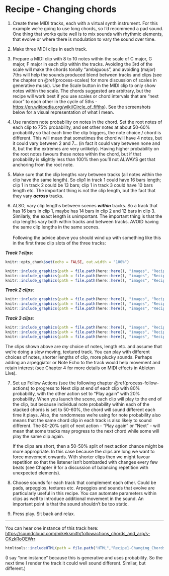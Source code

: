 # Recipe - Changing chords {#recipe-changing-chords}

1.  Create three MIDI tracks, each with a virtual synth instrument. For this example we're going to use long chords, so I'd recommend a pad sound. One thing that works quite well is to mix sounds with rhythmic elements, that evolve or where there is modulation to vary the sound over time.

2.  Make three MIDI clips in each track.

3.  Prepare a MIDI clip with 8 to 10 notes within the scale of C major, G major, F major in each clip within the tracks. Avoiding the 3rd of the scale will make the chords tonally "ambiguous", and avoiding (major) 7ths will help the sounds produced blend between tracks and clips (see the chapter on \@ref(process-scales) for more discussion of scales in generative music). Use the Scale button in the MIDI clip to only show notes within the scale. The chords suggested are arbitrary, but the recipe will work best if you use scales or chord intervals that are "next door" to each other in the cycle of 5ths - <https://en.wikipedia.org/wiki/Circle_of_fifths>). See the screenshots below for a visual representation of what I mean.

4.  Use random note probability on notes in the chord. Set the root notes of each clip to 75% probability, and set other notes at about 50-60% probability so that each time the clip triggers, the note choice / chord is different. This will mean that sometimes the chord will have 4 notes, but it could vary between 2 and 7... (in fact it could vary between none and 8, but the the extremes are very unlikely). Having higher probability on the root notes favours these notes within the chord, but if that probability is slightly less than 100% then you'll not ALWAYS get that anchoring from the root note.

5.  Make sure that the clip lengths vary between tracks (all notes within the clip have the same length). So clip1 in track 1 could have 16 bars length; clip 1 in track 2 could be 13 bars; clip 1 in track 3 could have 10 bars length etc. The important thing is not the clip length, but the fact that they vary ***across*** tracks.

6.  ALSO, vary clip lengths between scenes ***within*** tracks. So a track that has 16 bars in clip 1, maybe has 14 bars in clip 2 and 12 bars in clip 3. Similarly, the exact length is unimportant. The important thing is that the clip lengths vary both within tracks and between tracks. AVOID having the same clip lengths in the same scenes.\
    \
    Following the advice above you should wind up with something like this in the first three clip slots of the three tracks:

***Track 1 clips***:

```r
knitr::opts_chunk$set(echo = FALSE, out.width = "100%")
```

```r
knitr::include_graphics(path = file.path(here::here(), "images", "Recipe1_Track1_Chord1.png"))
knitr::include_graphics(path = file.path(here::here(), "images", "Recipe1_Track1_Chord2.png"))
knitr::include_graphics(path = file.path(here::here(), "images", "Recipe1_Track1_Chord3.png"))
```

***Track 2 clips***:

```r
knitr::include_graphics(path = file.path(here::here(), "images", "Recipe1_Track2_Chord1.png"))
knitr::include_graphics(path = file.path(here::here(), "images", "Recipe1_Track2_Chord2.png"))
knitr::include_graphics(path = file.path(here::here(), "images", "Recipe1_Track2_Chord3.png"))
```

***Track 3 clips***:

```r
knitr::include_graphics(path = file.path(here::here(), "images", "Recipe1_Track3_Chord1.png"))
knitr::include_graphics(path = file.path(here::here(), "images", "Recipe1_Track3_Chord2.png"))
knitr::include_graphics(path = file.path(here::here(), "images", "Recipe1_Track3_Chord3.png"))
```

The clips shown above are *my* choice of notes, length etc. and assume that we're doing a slow moving, textured track. You can play with different choices of notes, shorter lengths of clip, more plucky sounds. Perhaps adding an arpeggiator or Note Echo to the track would help movement and retain interest (see Chapter 4 for more details on MIDI effects in Ableton Live).

7.  Set up Follow Actions (see the following chapter @ref(process-follow-actions) to progress to Next clip at end of each clip with 80% probability, with the other action set to "Play again" with 20% probability. When you launch the scene, each clip will play to the end of the clip, but because individual note probability within each of the stacked chords is set to 50-60%, the chord will sound different each time it plays. Also, the randomness we're using for note probability also means that the same chord clip in each track is also likely to sound different. The 80-20% split of next action - "Play again" or "Next" - will mean that some tracks may progress to the next chord while some will play the same clip again.

    If the clips are short, then a 50-50% split of next action chance might be more appropriate. In this case because the clips are long we want to force movement onwards. With shorter clips then we might favour repetition so that the listener isn't bombarded with changes every few beats (see Chapter 9 for a discussion of balancing repetition with unexpected elements).

8.  Choose sounds for each track that complement each other. Could be pads, arpeggios, textures etc. Arpeggios and sounds that evolve are particularly useful in this recipe. You can automate parameters within clips as well to introduce additional movement in the sound. An important point is that the sound shouldn't be too static.

9.  Press play. Sit back and relax.

------------------------------------------------------------------------

You can hear one instance of this track here: [https://soundcloud.com/mikeksmith/followactions_chords_and_arp/s-CKzkRoOEWrr](https://soundcloud.com/mikeksmith/followactions_chords_and_arp/s-CKzkRoOEWrr?in=mikeksmith/sets/the-lazy-producer-recipes/s-PGMEWqfwKGz&si=e1846c9235ff47ad9ae0fa0cd5d52708&utm_source=clipboard&utm_medium=text&utm_campaign=social_sharing){.uri}

```r
htmltools::includeHTML(path = file.path("HTML","Recipe1-Changing_Chords_Soundcloud.html"))
```

(I say "one instance" because this is generative and uses probability. So the next time I render the track it could well sound different. Similar, but different.)
